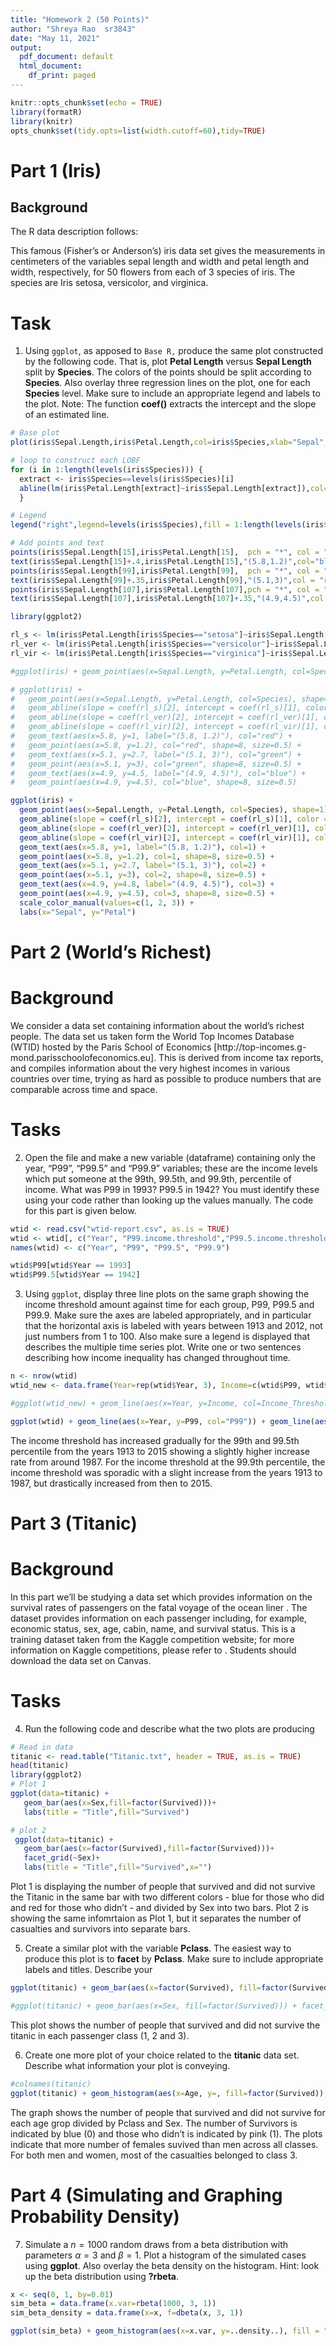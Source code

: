 ---
title: "Homework 2 (50 Points)"
author: "Shreya Rao  sr3843"
date: "May 11, 2021"
output:
  pdf_document: default
  html_document:
    df_print: paged
---

```{r setup, include=FALSE}
knitr::opts_chunk$set(echo = TRUE)
library(formatR)
library(knitr)
opts_chunk$set(tidy.opts=list(width.cutoff=60),tidy=TRUE)
```


# Part 1 (Iris)  
## Background

The R data description follows:

This famous (Fisher's or Anderson's) iris data set gives the measurements in centimeters of the variables sepal length and width and petal length and width, respectively, for 50 flowers from each of 3 species of iris. The species are Iris setosa, versicolor, and virginica.

# Task

1) Using `ggplot`, as apposed to `Base R,` produce the same plot constructed by the following code. That is, plot **Petal Length** versus **Sepal Length** split by **Species**.  The colors of the points should be split according to **Species**.  Also overlay three regression lines on the plot, one for each **Species** level.  Make sure to include an appropriate legend and labels to the plot.   Note: The function **coef()** extracts the intercept and the slope of an estimated line.      

```{r}
# Base plot
plot(iris$Sepal.Length,iris$Petal.Length,col=iris$Species,xlab="Sepal",ylab="Petal",main="Gabriel's Plot")

# loop to construct each LOBF
for (i in 1:length(levels(iris$Species))) {
  extract <- iris$Species==levels(iris$Species)[i]
  abline(lm(iris$Petal.Length[extract]~iris$Sepal.Length[extract]),col=i)
  }

# Legend
legend("right",legend=levels(iris$Species),fill = 1:length(levels(iris$Species)), cex = .75)

# Add points and text
points(iris$Sepal.Length[15],iris$Petal.Length[15],  pch = "*", col = "black")
text(iris$Sepal.Length[15]+.4,iris$Petal.Length[15],"(5.8,1.2)",col="black")
points(iris$Sepal.Length[99],iris$Petal.Length[99],  pch = "*", col = "red")
text(iris$Sepal.Length[99]+.35,iris$Petal.Length[99],"(5.1,3)",col = "red")
points(iris$Sepal.Length[107],iris$Petal.Length[107],pch = "*", col = "green")
text(iris$Sepal.Length[107],iris$Petal.Length[107]+.35,"(4.9,4.5)",col = "green")
```



```{r}
library(ggplot2)

rl_s <- lm(iris$Petal.Length[iris$Species=="setosa"]~iris$Sepal.Length[iris$Species=="setosa"])
rl_ver <- lm(iris$Petal.Length[iris$Species=="versicolor"]~iris$Sepal.Length[iris$Species=="versicolor"])
rl_vir <- lm(iris$Petal.Length[iris$Species=="virginica"]~iris$Sepal.Length[iris$Species=="virginica"])

#ggplot(iris) + geom_point(aes(x=Sepal.Length, y=Petal.Length, col=Species)) + geom_smooth(aes(x=Sepal.Length, y=Petal.Length, col=Species), method="lm", se=0, fullrange=T)

# ggplot(iris) +
#   geom_point(aes(x=Sepal.Length, y=Petal.Length, col=Species), shape=1) +
#   geom_abline(slope = coef(rl_s)[2], intercept = coef(rl_s)[1], color = "red") +
#   geom_abline(slope = coef(rl_ver)[2], intercept = coef(rl_ver)[1], color = "green") +
#   geom_abline(slope = coef(rl_vir)[2], intercept = coef(rl_vir)[1], color = "blue") +
#   geom_text(aes(x=5.8, y=1, label="(5.8, 1.2)"), col="red") +
#   geom_point(aes(x=5.8, y=1.2), col="red", shape=8, size=0.5) +
#   geom_text(aes(x=5.1, y=2.7, label="(5.1, 3)"), col="green") +
#   geom_point(aes(x=5.1, y=3), col="green", shape=8, size=0.5) +
#   geom_text(aes(x=4.9, y=4.5, label="(4.9, 4.5)"), col="blue") +
#   geom_point(aes(x=4.9, y=4.5), col="blue", shape=8, size=0.5)

ggplot(iris) +
  geom_point(aes(x=Sepal.Length, y=Petal.Length, col=Species), shape=1) +
  geom_abline(slope = coef(rl_s)[2], intercept = coef(rl_s)[1], color = 1) +
  geom_abline(slope = coef(rl_ver)[2], intercept = coef(rl_ver)[1], color = 2) +
  geom_abline(slope = coef(rl_vir)[2], intercept = coef(rl_vir)[1], color = 3) +
  geom_text(aes(x=5.8, y=1, label="(5.8, 1.2)"), col=1) +
  geom_point(aes(x=5.8, y=1.2), col=1, shape=8, size=0.5) +
  geom_text(aes(x=5.1, y=2.7, label="(5.1, 3)"), col=2) +
  geom_point(aes(x=5.1, y=3), col=2, shape=8, size=0.5) +
  geom_text(aes(x=4.9, y=4.8, label="(4.9, 4.5)"), col=3) +
  geom_point(aes(x=4.9, y=4.5), col=3, shape=8, size=0.5) +
  scale_color_manual(values=c(1, 2, 3)) + 
  labs(x="Sepal", y="Petal")
```



# Part 2 (World's Richest)
# Background

We consider a data set containing information about the world's richest people. The data set us taken form the World Top Incomes Database (WTID) hosted by the Paris School of Economics [http://top-incomes.g-mond.parisschoolofeconomics.eu]. This is derived from income tax reports, and compiles information about the very highest incomes in various countries over time, trying as hard as possible to produce numbers that are comparable across time and space.

# Tasks 

2) Open the file and make a new variable (dataframe) containing only the year, "P99", "P99.5" and "P99.9" variables; these are the income levels which put someone at the 99th, 99.5th, and 99.9th, percentile of income. What was P99 in 1993? P99.5 in 1942?
You must identify these using your code rather than looking up the values manually. The code for this part is given below. 


```{r}
wtid <- read.csv("wtid-report.csv", as.is = TRUE)
wtid <- wtid[, c("Year", "P99.income.threshold","P99.5.income.threshold", "P99.9.income.threshold")]
names(wtid) <- c("Year", "P99", "P99.5", "P99.9")

wtid$P99[wtid$Year == 1993]
wtid$P99.5[wtid$Year == 1942]
```



3) Using `ggplot`, display three line plots on the same graph showing the income threshold amount against time for each group, P99, P99.5 and P99.9. Make sure the axes are labeled appropriately, and in particular that the horizontal axis is labeled with years between 1913 and 2012, not just numbers from 1 to 100. Also make sure a legend is displayed that describes the multiple time series plot.  Write one or two sentences describing how income inequality has changed throughout time.  

```{r}
n <- nrow(wtid)
wtid_new <- data.frame(Year=rep(wtid$Year, 3), Income=c(wtid$P99, wtid$P99.5, wtid$P99.9), Income_Threshold=c(rep("P99", n), rep("P99.5", n), rep("P99.9", n)))

#ggplot(wtid_new) + geom_line(aes(x=Year, y=Income, col=Income_Threshold)) + labs(y="Income Threshold", col="Percentile")

ggplot(wtid) + geom_line(aes(x=Year, y=P99, col="P99")) + geom_line(aes(x=Year, y=P99.5, col="P99.5")) + geom_line(aes(x=Year, y=P99.9, col="P99.9")) + labs(y="Income Threshold", col="Percentile") 
```
The income threshold has increased gradually for the 99th and 99.5th percentile from the years 1913 to 2015 showing a slightly higher increase rate from around 1987. 
For the income threshold at the 99.9th percentile, the income threshold was sporadic with a slight increase from the years 1913 to 1987, but drastically increased from then to 2015. 



# Part 3 (Titanic)

# Background

In this part we'll be studying a data set which provides information on the survival rates of passengers on the fatal voyage of the ocean liner \emph{Titanic}.  The dataset provides information on each passenger including, for example, economic status, sex, age, cabin, name, and survival status.  This is a training dataset taken from the Kaggle competition website; for more information on Kaggle competitions, please refer to \url{https://www.kaggle.com}.  Students should download the data set on Canvas.   


# Tasks 

4) Run the following code and describe what the two plots are producing

```{r}
# Read in data
titanic <- read.table("Titanic.txt", header = TRUE, as.is = TRUE)
head(titanic)
library(ggplot2)
# Plot 1
ggplot(data=titanic) +
   geom_bar(aes(x=Sex,fill=factor(Survived)))+
   labs(title = "Title",fill="Survived")

# plot 2
 ggplot(data=titanic) +
   geom_bar(aes(x=factor(Survived),fill=factor(Survived)))+
   facet_grid(~Sex)+
   labs(title = "Title",fill="Survived",x="")
```
Plot 1 is displaying the number of people that survived and did not survive the Titanic in the same bar with two different colors - blue for those who did and red for those who didn't - and divided by Sex into two bars.
Plot 2 is showing the same infomrtaion as Plot 1, but it separates the number of casualties and survivors into separate bars. 


5) Create a similar plot with the variable **Pclass**.  The easiest way to produce this plot is to **facet** by **Pclass**.  Make sure to include appropriate labels and titles.  Describe your  

```{r}
ggplot(titanic) + geom_bar(aes(x=factor(Survived), fill=factor(Survived))) + facet_grid(~Pclass) + labs(x="", fill="Survived")

#ggplot(titanic) + geom_bar(aes(x=Sex, fill=factor(Survived))) + facet_grid(~Pclass) + labs(x="", fill="Survived")
```
This plot shows the number of people that survived and did not survive the titanic in each passenger class (1, 2 and 3). 



6)  Create one more plot of your choice related to the **titanic** data set.  Describe what information your plot is conveying.      


```{r}
#colnames(titanic)
ggplot(titanic) + geom_histogram(aes(x=Age, y=, fill=factor(Survived)), col=1, bins=30) + facet_grid(Pclass~Sex, scales = "free") + labs(fill="Survived") + scale_fill_manual(values=c("#2f4b7c", "#d45087", "#ff7c43"))
```
The graph shows the number of people that survived and did not survive for each age grop divided by Pclass and Sex. The number of Survivors is indicated by blue (0) and those who didn't is indicated by pink (1). 
The plots indicate that more number of females suvived than men across all classes. For both men and women, most of the casualties belonged to class 3. 



# Part 4 (Simulating and Graphing Probability Density)

7) Simulate a $n=1000$ random draws from a beta distribution with parameters $\alpha=3$ and $\beta=1$. Plot a histogram of the simulated cases using **ggplot**. Also overlay the beta density on the histogram. Hint: look up the beta distribution using **?rbeta**. 


```{r}
x <- seq(0, 1, by=0.01)
sim_beta = data.frame(x.var=rbeta(1000, 3, 1))
sim_beta_density = data.frame(x=x, f=dbeta(x, 3, 1))

ggplot(sim_beta) + geom_histogram(aes(x=x.var, y=..density..), fill = "#a05195", col=1, bins=30) + geom_line(sim_beta_density, mapping = aes(x=x, y=f), col="#003f5c", size=1) + labs(x="x", y="Density", title = "Beta Distribution")
```





